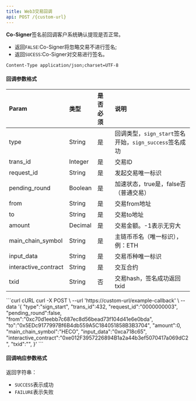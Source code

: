 ---
title: Web3交易回调
api: POST /{custom-url}
---

**Co-Signer**签名前回调客户系统确认提现是否正常。
* 返回`FALSE`:Co-Signer将忽略交易不进行签名;
* 返回`SUCESS`:Co-Signer对交易进行签名。 

`Content-Type application/json;charset=UTF-8`



#### 回调参数格式


| Param         | 类型    | 是否必须 | 说明                                                   |
| :------------ | :------ | :------- | :----------------------------------------------------- |
| type                 | String  | 是       | 回调类型，`sign_start`签名开始，`sign_success`签名成功 |
| trans_id             | Integer | 是       | 交易ID                                             |
| request_id           | String  | 是       | 发起交易唯一标识                                     |
| pending_round        | Boolean | 是       | 加速状态，true是，false否（普通交易）                  |
| from                 | String  | 是       | 交易from地址                                         |
| to                   | String  | 是       | 交易to地址                                         |
| amount               | Decimal | 是       | 交易金额。-1表示无穷大                               |
| main_chain_symbol    | String  | 是       | 主链币币名（唯一标识），例：ETH                   |
| input_data           | String  | 是       | 交易币种唯一标识                                      |
| interactive_contract | String  | 是       |交互合约	  |
| txid                 | String  | 否       | 交易hash，签名成功返回txid                                       |


<RequestExample>
  ```curl cURL
  curl -X POST \
  --url 'https://custom-url/example-callback' \
  --data '{
        "type":"sign_start",
        "trans_id":432,
        "request_id":"0000000003",
        "pending_round":false,
        "from":"0xc70d1eebb7c687ec8d56bead73f104d41e6e0bda",
        "to":"0x5EDc9177997Bf6B4db559A5C184051858B3B3704",
        "amount":0,
        "main_chain_symbol":"HECO",
        "input_data":"0xca718c65",
        "interactive_contract":"0xe012F3957226894B1a2a44b3ef5070417a069dC2",
        "txid":"",
  }'
  ```
</RequestExample>


####  回调响应参数格式

返回字符串：
* `SUCCESS`表示成功
* `FAILURE`表示失败